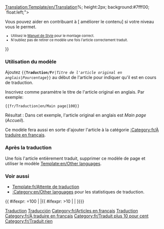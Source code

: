 <noinclude>[[Translation:Template/en/Translation]]</noinclude><noinclude></noinclude>{{en/Ambox| type  = style
| image = en/Translation.png
| text  = <strong>Cet article est traduit de l'original en anglais: <includeonly>[{{SERVER}}{{localurl:{{NAMESPACE}}:{{{1}}}|action=view}} {{{1}}}]</includeonly><noinclude>{{{1}}}</noinclude>.</strong>
<div style="font-size: 90%">
<div style="margin:auto; text-align:Left;">Pourcentage: {{{2|0}}}% environ.
<div style="width:200px; text-align:Left; border:1px solid #aaa; padding:1px; overflow:hidden;"><span style="width:{{#expr: ({{{2|0}}}/100) * 100}}%; height:2px; background:#7fff00; float:left;">&nbsp;</span><span style="width:{{#expr: 100 - ({{{2|0}}}/100) * 100}}%; height:2px; background:#ff7f50; float:left;">&nbsp;</span></div>
</div>
Vous pouvez aider en contribuant à [{{SERVER}}{{localurl:{{NAMESPACE}}:{{PAGENAME}}|action=edit}} améliorer le contenu] si votre niveau vous le permet.
</div><div style="font-size: 80%">
* Utilisez le [[fr/Wiki/Manuel de Style|Manuel de Style]] pour le montage correct.
* N'oubliez pas de retirer ce modèle une fois l'article correctement traduit.</div>
}}<noinclude>

=== Utilisation du modèle ===
Ajoutez <code><nowiki>{{</nowiki>'''Traduction/Fr'''|''Titre de l'article original en anglais''|''Pourcentage''<nowiki>}}</nowiki></code> au début de l'article pour indiquer qu'il est en cours de traduction.

Inscrivez comme paramètre le titre de l'article original en anglais. Par exemple:
<pre>{{fr/Traduction|en/Main page|100}}</pre>
Résultat :
{{fr/Traduction|en/Main page|100}}
Dans cet exemple, l'article original en anglais est ''Main page'' (''Accueil'').

Ce modèle fera aussi en sorte d'ajouter l'article à la catégorie [[:Category:fr/À traduire en français]].

=== Après la traduction ===
Une fois l'article entièrement traduit, supprimer ce modèle de page et utiliser le modèle [[Template:en/Other languages]].

=== Voir aussi ===
*[[Template:fr/Attente de traduction]]
*[[:Category:en/Other languages]] pour les statistiques de traduction.

[[Category:fr/Modèles|Traduction]]
[[Category:fr/Infobox|Traducción]][[Category:fr/Articles en français]][[Category:fr/Traduction|Traduction]]
</noinclude><includeonly>{{ #ifexpr: {{{2|0}}}=100 | |[[Category:fr/À traduire en français]]{{ #ifexpr: {{{2|0}}}>10 | [[Category:fr/Traduit plus 10 pour cent]] | [[Category:fr/Traduit rien]]}}}}</includeonly>